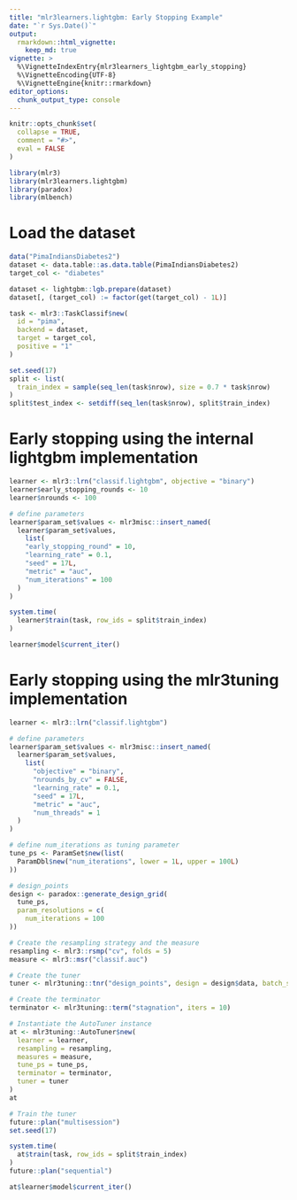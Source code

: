 ```yaml
---
title: "mlr3learners.lightgbm: Early Stopping Example"
date: "`r Sys.Date()`"
output:
  rmarkdown::html_vignette:
    keep_md: true
vignette: >
  %\VignetteIndexEntry{mlr3learners_lightgbm_early_stopping}
  %\VignetteEncoding{UTF-8}
  %\VignetteEngine{knitr::rmarkdown}
editor_options: 
  chunk_output_type: console
---
```


```r
knitr::opts_chunk$set(
  collapse = TRUE,
  comment = "#>",
  eval = FALSE
)
```

```r
library(mlr3)
library(mlr3learners.lightgbm)
library(paradox)
library(mlbench)
```

# Load the dataset 

```r
data("PimaIndiansDiabetes2")
dataset <- data.table::as.data.table(PimaIndiansDiabetes2)
target_col <- "diabetes"

dataset <- lightgbm::lgb.prepare(dataset)
dataset[, (target_col) := factor(get(target_col) - 1L)]

task <- mlr3::TaskClassif$new(
  id = "pima",
  backend = dataset,
  target = target_col,
  positive = "1"
)
```

```r
set.seed(17)
split <- list(
  train_index = sample(seq_len(task$nrow), size = 0.7 * task$nrow)
)
split$test_index <- setdiff(seq_len(task$nrow), split$train_index)
```

# Early stopping using the internal lightgbm implementation 

```r
learner <- mlr3::lrn("classif.lightgbm", objective = "binary")
learner$early_stopping_rounds <- 10
learner$nrounds <- 100

# define parameters
learner$param_set$values <- mlr3misc::insert_named(
  learner$param_set$values,
    list(
    "early_stopping_round" = 10,
    "learning_rate" = 0.1,
    "seed" = 17L,
    "metric" = "auc",
    "num_iterations" = 100
  )
)

system.time(
  learner$train(task, row_ids = split$train_index)
)

learner$model$current_iter()
```

# Early stopping using the mlr3tuning implementation 

```r
learner <- mlr3::lrn("classif.lightgbm")

# define parameters
learner$param_set$values <- mlr3misc::insert_named(
  learner$param_set$values,
    list(
      "objective" = "binary",
      "nrounds_by_cv" = FALSE,
      "learning_rate" = 0.1,
      "seed" = 17L,
      "metric" = "auc",
      "num_threads" = 1
  )
)

# define num_iterations as tuning parameter
tune_ps <- ParamSet$new(list(
  ParamDbl$new("num_iterations", lower = 1L, upper = 100L)
))

# design_points
design <- paradox::generate_design_grid(
  tune_ps,
  param_resolutions = c(
    num_iterations = 100
))

# Create the resampling strategy and the measure
resampling <- mlr3::rsmp("cv", folds = 5)
measure <- mlr3::msr("classif.auc")

# Create the tuner 
tuner <- mlr3tuning::tnr("design_points", design = design$data, batch_size = 1)

# Create the terminator 
terminator <- mlr3tuning::term("stagnation", iters = 10)

# Instantiate the AutoTuner instance 
at <- mlr3tuning::AutoTuner$new(
  learner = learner,
  resampling = resampling,
  measures = measure,
  tune_ps = tune_ps,
  terminator = terminator,
  tuner = tuner
)
at

# Train the tuner 
future::plan("multisession")
set.seed(17)

system.time(
  at$train(task, row_ids = split$train_index)
)
future::plan("sequential")

at$learner$model$current_iter()
```
